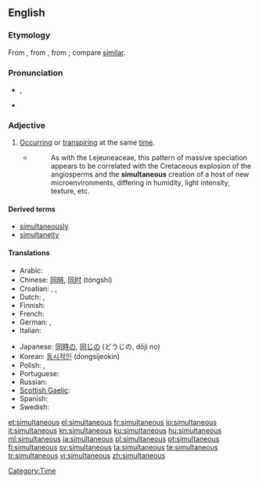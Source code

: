 ==English==

===Etymology===
From {{etyl|ML.}} {{term|simultaneus|lang=la}}, from {{term|simultim||at the same time, extended|lang=la}}, from {{etyl|la}} {{term|simul||together, at the same time|lang=la}}; compare [[similar]].

===Pronunciation===
* {{a|UK}} {{IPA|/sɪm.əlˈteɪn.i.əs/}}, {{SAMPA|/sIm.@l"teIn.i.@s/}}
* {{rhymes|eɪniəs}}

===Adjective===
{{en-adj|-}}

# [[occur|Occurring]] or [[transpire|transpiring]] at the same [[time]].
#* {{RQ:Schuster Hepaticae V|3-4}}
#*: As with the Lejeuneaceae, this pattern of massive speciation appears to be correlated with the Cretaceous explosion of the angiosperms and the '''simultaneous''' creation of a host of new microenvironments, differing in humidity, light intensity, texture, etc.

====Derived terms====
* [[simultaneously]]
* [[simultaneity]]

====Translations====
{{trans-top|at the same time}}
* Arabic: {{Arab|[[معا|معًا]]}} {{IPAchar|(máʕan)}}
* Chinese: [[同時]], [[同时]] (tóngshí)
* Croatian: {{t-|hr|simultan|alt=sȉmultān}}, {{t-|hr|istovremen|alt=istòvremen}}, {{t-|hr|istodoban|alt=istòdoban}}
* Dutch: {{t+|nl|tegelijkertijd}}, {{t+|nl|simultaan}}
* Finnish: {{t-|fi|samanaikainen}}
* French: {{t+|fr|simultané}}
* German: {{t+|de|gleichzeitig}}, {{t+|de|simultan}}
* Italian: {{t-|it|simultaneo}}
{{trans-mid}}
* Japanese: [[同時]]の, [[同じ]]の (どうじの, dōji no)
* Korean: [[동시적인]] (dongsijeokin)
* Polish: {{t-|pl|równoczesny|m}}, {{t-|pl|jednoczesny|m}}
* Portuguese: {{t+|pt|simultâneo}}
* Russian: {{t+|ru|одновременный|tr=odnovrémmenyj}}
* [[Scottish Gaelic]]: {{t|gd|co-amail|xs=Scottish Gaelic}}
* Spanish: {{t+|es|simultáneo}}
* Swedish: {{t+|sv|samtidig}}
{{trans-bottom}}

[[Category:Time]]

[[et:simultaneous]]
[[el:simultaneous]]
[[fr:simultaneous]]
[[io:simultaneous]]
[[it:simultaneous]]
[[kn:simultaneous]]
[[ku:simultaneous]]
[[hu:simultaneous]]
[[ml:simultaneous]]
[[ja:simultaneous]]
[[pl:simultaneous]]
[[pt:simultaneous]]
[[fi:simultaneous]]
[[sv:simultaneous]]
[[ta:simultaneous]]
[[te:simultaneous]]
[[tr:simultaneous]]
[[vi:simultaneous]]
[[zh:simultaneous]]